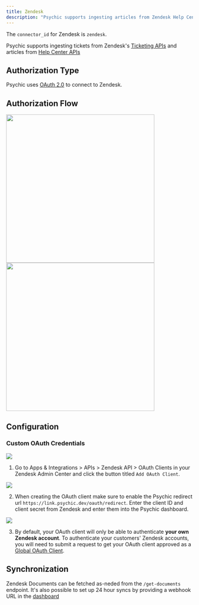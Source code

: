 ```yaml
---
title: Zendesk
description: "Psychic supports ingesting articles from Zendesk Help Center."
---
```

The `connector_id` for Zendesk is `zendesk`.

Psychic supports ingesting tickets from Zendesk's [Ticketing APIs](https://developer.zendesk.com/api-reference/ticketing/introduction/) and articles from [Help Center APIs](https://developer.zendesk.com/api-reference/help_center/help-center-api/introduction/)

## Authorization Type
Psychic uses [OAuth 2.0](https://developer.zendesk.com/documentation/ticketing/working-with-oauth/creating-and-using-oauth-tokens-with-the-api/) to connect to Zendesk. 

## Authorization Flow
<Accordion title="Show screenshots">
<img width="400" src="https://github.com/psychic-api/docs/assets/14931371/121d57cc-abfe-427d-ae4a-6a180384563e"/>
<img width="400" src="https://github.com/psychic-api/docs/assets/14931371/a2a2060e-3b9f-4375-ad2c-1b36b5d77aea"/>
</Accordion>

## Configuration

### Custom OAuth Credentials

![](https://github.com/psychic-api/docs/assets/13636019/f9c95604-a5cd-4491-a14b-5de3b9063ab3)

1. Go to Apps & Integrations > APIs > Zendesk API > OAuth Clients in your Zendesk Admin Center and click the button titled `Add OAuth Client`.

![](https://github.com/psychic-api/docs/assets/13636019/b106ca87-4c3e-42a0-9cf3-de01c487a0a5)

2. When creating the OAuth client make sure to enable the Psychic redirect url `https://link.psychic.dev/oauth/redirect`. Enter the client ID and client secret from Zendesk and enter them into the Psychic dashboard.

![](https://github.com/psychic-api/docs/assets/13636019/56689804-c5da-4026-abcd-c42aab61e700)

3. By default, your OAuth client will only be able to authenticate **your own Zendesk account**. To authenticate your customers' Zendesk accounts, you will need to submit a request to get your OAuth client approved as a [Global OAuth Client](https://developer.zendesk.com/documentation/marketplace/building-a-marketplace-app/set-up-a-global-oauth-client/).

## Synchronization
Zendesk Documents can be fetched as-neded from the `/get-documents` endpoint. 
It's also possible to set up 24 hour syncs by providing a webhook URL in the [dashboard](https://dashboard.psychic.dev/syncs)
